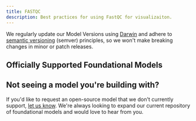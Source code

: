 ```yaml
---
title: FASTQC
description: Best practices for using FastQC for visualizaiton.
---
```


We regularly update our Model Versions using [Darwin](https://buildwithfern.com/?utm_source=docs-starter-openapi/sdks) and adhere to [semantic versioning](https://semver.org/) (semver) principles, so we won't make breaking changes in minor or patch releases.

## Officially Supported Foundational Models

<Cards>
  <Card
    title="AlphaFold 2.0"
    icon="fa-solid fa-stream"
    href="https://www.nextflow.io"
  />
  <Card
    title="RNA Bulk Seq Pipeline"
    icon="fa-solid fa-network-wired"
    href="https://snakemake.readthedocs.io/en/stable/"
  />
  <Card
    title="Arc Institute's EVO Model"
    icon="fa-solid fa-toolbox"
    href="https://docs.aws.amazon.com/pythonsdk/"
  />
  <Card
    title="NASA GeneLab Pipeline"
    icon="fa-solid fa-toolbox"
    href="https://docs.aws.amazon.com/pythonsdk/"
  />
</Cards>

## Not seeing a model you're building with?

If you'd like to request an open-source model that we don't currently support, [let us know](/welcome.mdx#get-support). We're always looking to expand our current repository of foundational models and would love to hear from you.
